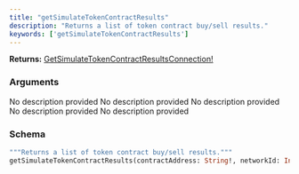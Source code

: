 ```yaml
---
title: "getSimulateTokenContractResults"
description: "Returns a list of token contract buy/sell results."
keywords: ['getSimulateTokenContractResults']
---
```


**Returns:** [GetSimulateTokenContractResultsConnection!](/api-reference/types/getsimulatetokencontractresultsconnection)

### Arguments

<ResponseField name="contractAddress" type="String!" required>
  No description provided
</ResponseField>

<ResponseField name="networkId" type="Int!" required>
  No description provided
</ResponseField>

<ResponseField name="simulationId" type="String">
  No description provided
</ResponseField>

<ResponseField name="cursor" type="String">
  No description provided
</ResponseField>

<ResponseField name="limit" type="Int">
  No description provided
</ResponseField>

### Schema


```graphql 
"""Returns a list of token contract buy/sell results."""
getSimulateTokenContractResults(contractAddress: String!, networkId: Int!, simulationId: String, cursor: String, limit: Int): GetSimulateTokenContractResultsConnection!
```
